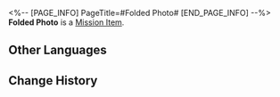 <%-- [PAGE_INFO]
PageTitle=#Folded Photo#
[END_PAGE_INFO] --%>
{{Item Infobox
|id          = 140158
|image       = Item Folded Photo.png
|type        = Mission Item
|invCategory = Missions
|rarity      = 3
|effect      = 
|description = A family photo taken somewhere not on the Xianzhou Luofu. Evidently, this Disciple of Sanctus Medicus came from a different world. He came here either chasing the distant idea of immortality or to cure a disease. He has a bright smile in the photo, drastically different to how he looked when you met him on the street.
}}
{{Description|''"We'll take another family photo together on the seaside rocks when you're back..."''}}
'''Folded Photo''' is a [[Mission Item]].

==Other Languages==
{{Other Languages
|en   = Folded Photo
|zhs  = 叠好的照片
|zht  = 疊好的照片
|ja   = 丁寧に保存された写真
|ko   = 접힌 사진
|es   = Foto doblada
|fr   = Photo pliée
|ru   = Сложенная фотография
|th   = รูปที่พับไว้
|vi   = Ảnh Đã Gấp Xong
|de   = Gefaltetes Foto
|id   = Foto yang Dilipat
|pt   = Foto Dobrada
}}

==Change History==
{{Change History|1.1}}